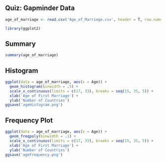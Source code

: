 ## Quiz: Gapminder Data
```r
age_of_marriage <- read.csv('Age_of_Marriage.csv', header = T, row.names = 1, check.names = F)

library(ggplot2)
```

## Summary
```r
summary(age_of_marriage)
```

## Histogram
```r
ggplot(data = age_of_marriage, aes(x = Age)) +
  geom_histogram(binwidth = .5) +
  scale_x_continuous(limits = c(17, 33), breaks = seq(15, 35, 5)) +
  xlab('Age of First Marriage') +
  ylab('Number of Countries')
ggsave('ageHistogram.png')
```

## Frequency Plot
```r
ggplot(data = age_of_marriage, aes(x = Age)) +
  geom_freqpoly(binwidth = .1) +
  scale_x_continuous(limits = c(17, 33), breaks = seq(15, 35, 5)) +
  xlab('Age of First Marriage') +
  ylab('Number of Countries')
ggsave('ageFrequency.png')
```

